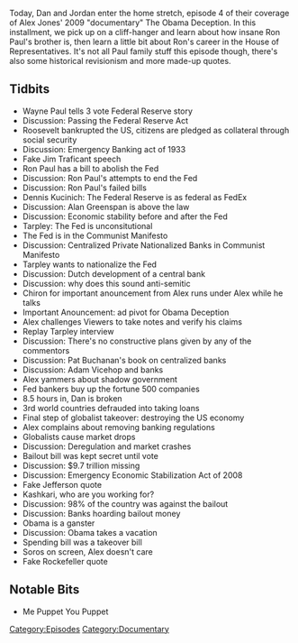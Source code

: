 {{Episode
    | title           = Obama Deception, Part 4
    | caption         = [https://knowledgefight.libsyn.com/knowledge-fight-obama-deception-part-4 Listen to this episode on Libsyn]
    | episodeNumber   = 230D
    | length          = 02:16:23
    | airDate         = November 22, 2018
    | episodeType     = [[:Category:Documentary|Documentary]]
    | appearance      = [[Wayne Paul]], [[Jim Traficant]], [[Ron Paul]], [[Dennis Kucinich]], [[Alan Greenspan]], [[Webster Tarpley]], [[Pat Buchanan]], [[Adam Vicehop]], [[Henry Paulson]], [[Neel Kashkari]]
    | previousEpisode = [[230C: Obama Deception, Part 3]]
    | nextEpisode     = [[230E: Obama Deception, Part 5]]
}}

{{Stub}}

Today, Dan and Jordan enter the home stretch, episode 4 of their coverage of Alex Jones' 2009 "documentary" The Obama Deception. In this installment, we pick up on a cliff-hanger and learn about how insane Ron Paul's brother is, then learn a little bit about Ron's career in the House of Representatives. It's not all Paul family stuff this episode though, there's also some historical revisionism and more made-up quotes.

==Tidbits==

*Wayne Paul tells 3 vote Federal Reserve story
*Discussion: Passing the Federal Reserve Act
*Roosevelt bankrupted the US, citizens are pledged as collateral through social security
*Discussion: Emergency Banking act of 1933
*Fake Jim Traficant speech
*Ron Paul has a bill to abolish the Fed
*Discussion: Ron Paul's attempts to end the Fed
*Discussion: Ron Paul's failed bills
*Dennis Kucinich: The Federal Reserve is as federal as FedEx
*Discussion: Alan Greenspan is above the law
*Discussion: Economic stability before and after the Fed
*Tarpley: The Fed is unconsitutional
*The Fed is in the Communist Manifesto
*Discussion: Centralized Private Nationalized Banks in Communist Manifesto
*Tarpley wants to nationalize the Fed
*Discussion: Dutch development of a central bank
*Discussion: why does this sound anti-semitic
*Chiron for important anouncement from Alex runs under Alex while he talks
*Important Anouncement: ad pivot for Obama Deception
*Alex challenges Viewers to take notes and verify his claims
*Replay Tarpley interview
*Discussion: There's no constructive plans given by any of the commentors
*Discussion: Pat Buchanan's book on centralized banks
*Discussion: Adam Vicehop and banks
*Alex yammers about shadow government
*Fed bankers buy up the fortune 500 companies
*8.5 hours in, Dan is broken
*3rd world countries defrauded into taking loans
*Final step of globalist takeover: destroying the US economy
*Alex complains about removing banking regulations
*Globalists cause market drops
*Discussion: Deregulation and market crashes
*Bailout bill was kept secret until vote
*Discussion: $9.7 trillion missing
*Discussion: Emergency Economic Stabilization Act of 2008
*Fake Jefferson quote
*Kashkari, who are you working for?
*Discussion: 98% of the country was against the bailout
*Discussion: Banks hoarding bailout money
*Obama is a ganster
*Discussion: Obama takes a vacation
*Spending bill was a takeover bill
*Soros on screen, Alex doesn't care
*Fake Rockefeller quote

==Notable Bits==

*Me Puppet You Puppet

[[Category:Episodes]]
[[Category:Documentary]]